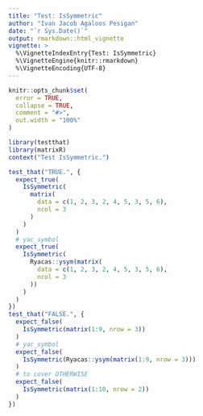 ```yaml
---
title: "Test: IsSymmetric"
author: "Ivan Jacob Agaloos Pesigan"
date: "`r Sys.Date()`"
output: rmarkdown::html_vignette
vignette: >
  %\VignetteIndexEntry{Test: IsSymmetric}
  %\VignetteEngine{knitr::rmarkdown}
  %\VignetteEncoding{UTF-8}
---
```



```r
knitr::opts_chunk$set(
  error = TRUE,
  collapse = TRUE,
  comment = "#>",
  out.width = "100%"
)
```



```r
library(testthat)
library(matrixR)
context("Test IsSymmetric.")
```



```r
test_that("TRUE.", {
  expect_true(
    IsSymmetric(
      matrix(
        data = c(1, 2, 3, 2, 4, 5, 3, 5, 6),
        ncol = 3
      )
    )
  )
  # yac_symbol
  expect_true(
    IsSymmetric(
      Ryacas::ysym(matrix(
        data = c(1, 2, 3, 2, 4, 5, 3, 5, 6),
        ncol = 3
      ))
    )
  )
})
test_that("FALSE.", {
  expect_false(
    IsSymmetric(matrix(1:9, nrow = 3))
  )
  # yac_symbol
  expect_false(
    IsSymmetric(Ryacas::ysym(matrix(1:9, nrow = 3)))
  )
  # to cover OTHERWISE
  expect_false(
    IsSymmetric(matrix(1:10, nrow = 2))
  )
})
```

